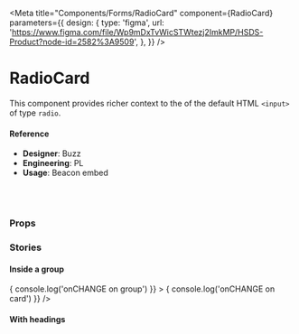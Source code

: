 
<Meta
  title="Components/Forms/RadioCard"
  component={RadioCard}
  parameters={{
    design: {
      type: 'figma',
      url:
        'https://www.figma.com/file/Wp9mDxTvWicSTWtezj2ImkMP/HSDS-Product?node-id=2582%3A9509',
    },
  }}
/>

# RadioCard

This component provides richer context to the of the default HTML `<input>` of type `radio`.

<Canvas>
  <Story name="default">
    <RadioCard
      icon="fab-chat"
      content="some content"
      heading="Chat"
      value="chat"
      maxWidth="214px"
    />
  </Story>
</Canvas>

#### Reference

- **Designer**: Buzz
- **Engineering**: PL
- **Usage**: Beacon embed

<br />
<br />

### Props

<ArgsTable of={RadioCard} />

### Stories

#### Inside a group

<Canvas>
  <Story name="Inside a group">
    <ChoiceGroup
      align="horizontal"
      value={['buoy']}
      isResponsive
      multiSelect={false}
      onChange={() => {
        console.log('onCHANGE on group')
      }}
    >
      <RadioCard
        icon="fab-chat"
        value="chat"
        onChange={() => {
          console.log('onCHANGE on card')
        }}
      />
      <RadioCard icon="fab-antenna" value="antenna" />
      <RadioCard icon="fab-buoy" value="buoy" />
      <RadioCard icon="fab-search" value="search" />
      <RadioCard icon="fab-question" value="question" />
    </ChoiceGroup>
  </Story>
</Canvas>

#### With headings

<Canvas>
  <Story name="with headings">
    <ChoiceGroup
      align="horizontal"
      choiceMaxWidth="214px"
      isResponsive
      multiSelect={boolean('multiSelect', false)}
      value={['chat', 'buoy']}
    >
      <RadioCard
        icon="fab-chat"
        content="some content"
        heading="Chat"
        value="chat"
      />
      <RadioCard
        icon="fab-antenna"
        content="some content"
        heading="Antenna"
        value="antenna"
      />
      <RadioCard
        icon="fab-buoy"
        content="some content"
        heading="Buoy"
        value="buoy"
      />
    </ChoiceGroup>
  </Story>
</Canvas>
